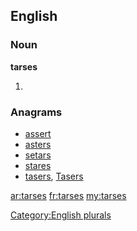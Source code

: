==English==

===Noun===
'''tarses'''

# {{plural of|[[tarse]]}}

===Anagrams===
* [[assert#English|assert]]
* [[asters#English|asters]]
* [[setars#English|setars]]
* [[stares#English|stares]]
* [[tasers#English|tasers]], [[Tasers#English|Tasers]]

[[Category:English plurals]]

[[ar:tarses]]
[[fr:tarses]]
[[my:tarses]]